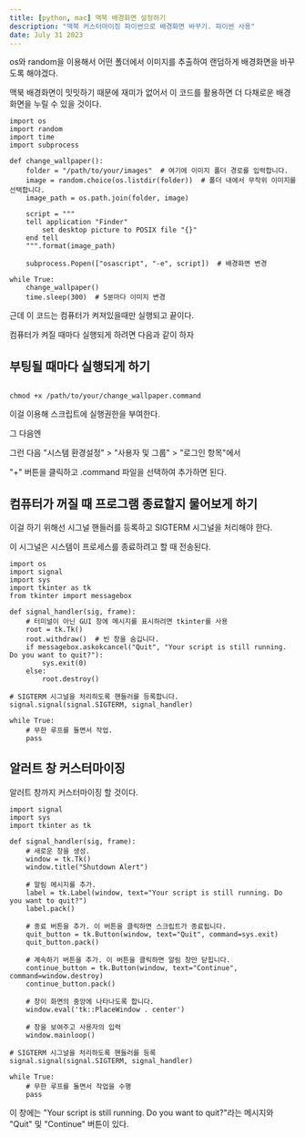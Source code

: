 ```yaml
---
title: [python, mac] 맥북 배경화면 설정하기
description: "맥북 커스터마이징 파이썬으로 배경화면 바꾸기. 파이썬 사용"
date: July 31 2023
---
```


os와 random을 이용해서 어떤 폴더에서 이미지를 추출하여 랜덤하게 배경화면을 바꾸도록 해야겠다. 

맥북 배경화면이 밋밋하기 때문에 재미가 없어서 이 코드를 활용하면 더 다채로운 배경화면을 누릴 수 있을 것이다.


```
import os
import random
import time
import subprocess

def change_wallpaper():
    folder = "/path/to/your/images"  # 여기에 이미지 폴더 경로를 입력합니다.
    image = random.choice(os.listdir(folder))  # 폴더 내에서 무작위 이미지를 선택합니다.
    image_path = os.path.join(folder, image)

    script = """
    tell application "Finder"
        set desktop picture to POSIX file "{}"
    end tell
    """.format(image_path)

    subprocess.Popen(["osascript", "-e", script])  # 배경화면 변경

while True:
    change_wallpaper()
    time.sleep(300)  # 5분마다 이미지 변경
```

근데 이 코드는 컴퓨터가 켜져있을때만 실행되고 끝이다.

컴퓨터가 켜질 때마다 실행되게 하려면 다음과 같이 하자

## 부팅될 때마다 실행되게 하기

```

chmod +x /path/to/your/change_wallpaper.command

```

이걸 이용해 스크립트에 실행권한을 부여한다.

그 다음엔

그런 다음 "시스템 환경설정" > "사용자 및 그룹" > "로그인 항목"에서

"+" 버튼을 클릭하고 .command 파일을 선택하여 추가하면 된다.



## 컴퓨터가 꺼질 때 프로그램 종료할지 물어보게 하기

이걸 하기 위해선 시그널 핸들러를 등록하고 SIGTERM 시그널을 처리해야 한다. 

이 시그널은 시스템이 프로세스를 종료하려고 할 때 전송된다.

```
import os
import signal
import sys
import tkinter as tk
from tkinter import messagebox

def signal_handler(sig, frame):
    # 터미널이 아닌 GUI 창에 메시지를 표시하려면 tkinter를 사용
    root = tk.Tk()
    root.withdraw()  # 빈 창을 숨깁니다.
    if messagebox.askokcancel("Quit", "Your script is still running. Do you want to quit?"):
        sys.exit(0)
    else:
        root.destroy()

# SIGTERM 시그널을 처리하도록 핸들러를 등록합니다.
signal.signal(signal.SIGTERM, signal_handler)

while True:
    # 무한 루프를 돌면서 작업.
    pass

```


## 알러트 창 커스터마이징

알러트 창까지 커스터마이징 할 것이다.

```
import signal
import sys
import tkinter as tk

def signal_handler(sig, frame):
    # 새로운 창을 생성.
    window = tk.Tk()
    window.title("Shutdown Alert")
    
    # 알림 메시지를 추가.
    label = tk.Label(window, text="Your script is still running. Do you want to quit?")
    label.pack()

    # 종료 버튼을 추가. 이 버튼을 클릭하면 스크립트가 종료됩니다.
    quit_button = tk.Button(window, text="Quit", command=sys.exit)
    quit_button.pack()

    # 계속하기 버튼을 추가. 이 버튼을 클릭하면 알림 창만 닫힙니다.
    continue_button = tk.Button(window, text="Continue", command=window.destroy)
    continue_button.pack()

    # 창이 화면의 중앙에 나타나도록 합니다.
    window.eval('tk::PlaceWindow . center')

    # 창을 보여주고 사용자의 입력
    window.mainloop()

# SIGTERM 시그널을 처리하도록 핸들러를 등록
signal.signal(signal.SIGTERM, signal_handler)

while True:
    # 무한 루프를 돌면서 작업을 수행
    pass

```
이 창에는 "Your script is still running. Do you want to quit?"라는 메시지와 "Quit" 및 "Continue" 버튼이 있다.


